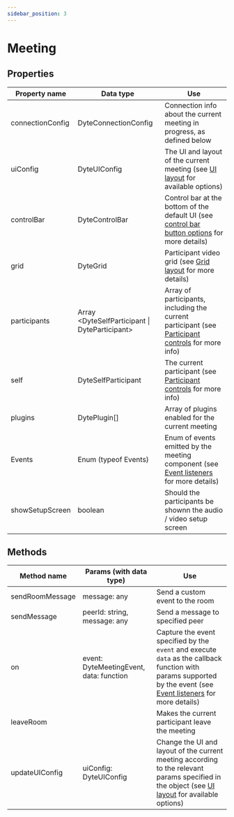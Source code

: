 ```yaml
---
sidebar_position: 3
---
```


# Meeting

## Properties

| Property name    | Data type                                      | Use                                                                                                                                             |
| ---------------- | ---------------------------------------------- | ----------------------------------------------------------------------------------------------------------------------------------------------- |
| connectionConfig | DyteConnectionConfig                           | Connection info about the current meeting in progress, as defined below                                                                         |
| uiConfig         | DyteUIConfig                                   | The UI and layout of the current meeting (see [UI layout](doc:configuring-ui) for available options)                                            |
| controlBar       | DyteControlBar                                 | Control bar at the bottom of the default UI (see [control bar button options](doc:custom-controls#adding-control-bar-buttons) for more details) |
| grid             | DyteGrid                                       | Participant video grid (see [Grid layout](doc:grid-layout) for more details)                                                                    |
| participants     | Array <DyteSelfParticipant \| DyteParticipant> | Array of participants, including the current participant (see [Participant controls](doc:participants) for more info)                           |
| self             | DyteSelfParticipant                            | The current participant (see [Participant controls](doc:participants) for more info)                                                            |
| plugins          | DytePlugin[]                                   | Array of plugins enabled for the current meeting                                                                                                |
| Events           | Enum (typeof Events)                           | Enum of events emitted by the meeting component (see [Event listeners](doc:event-listeners) for more details)                                   |
| showSetupScreen  | boolean                                        | Should the participants be shownn the audio / video setup screen                                                                                |

## Methods

| Method name     | Params (with data type)                 | Use                                                                                                                                                                                     |
| --------------- | --------------------------------------- | --------------------------------------------------------------------------------------------------------------------------------------------------------------------------------------- |
| sendRoomMessage | message: any                            | Send a custom event to the room                                                                                                                                                         |
| sendMessage     | peerId: string, message: any            | Send a message to specified peer                                                                                                                                                        |
| on              | event: DyteMeetingEvent, data: function | Capture the event specified by the `event` and execute `data` as the callback function with params supported by the event (see [Event listeners](doc:event-listeners) for more details) |
| leaveRoom       |                                         | Makes the current participant leave the meeting                                                                                                                                         |
| updateUIConfig  | uiConfig: DyteUIConfig                  | Change the UI and layout of the current meeting according to the relevant params specified in the object (see [UI layout](doc:configuring-ui) for available options)                    |
